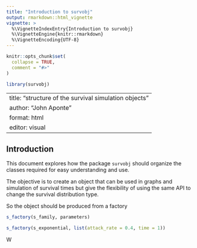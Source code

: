 ```yaml
---
title: "Introduction to survobj"
output: rmarkdown::html_vignette
vignette: >
  %\VignetteIndexEntry{Introduction to survobj}
  %\VignetteEngine{knitr::rmarkdown}
  %\VignetteEncoding{UTF-8}
---
```


```r
knitr::opts_chunk$set(
  collapse = TRUE,
  comment = "#>"
)
```

```r
library(survobj)
```

---
title: "structure of the survival simulation objects"
author: "John Aponte"
format: html
editor: visual
---

## Introduction

This document explores how the package `survobj` should organize the classes required for easy understanding and use.

The objective is to create an object that can be used in graphs and simulation of survival times but give the flexibility of using the same API to change the survival distribution type.

So the object should be produced from a factory

```r
s_factory(s_family, parameters)

s_factory(s_exponential, list(attack_rate = 0.4, time = 1))
```
W
